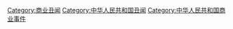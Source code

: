 [[Category:商业丑闻|Category:商业丑闻]]
[[Category:中华人民共和国丑闻|Category:中华人民共和国丑闻]]
[[Category:中华人民共和国商业事件|Category:中华人民共和国商业事件]]